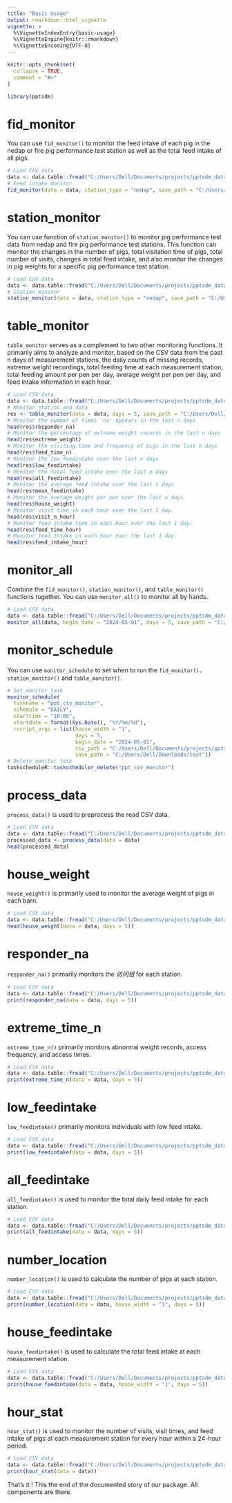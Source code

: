 ```yaml
---
title: "Basic Usage"
output: rmarkdown::html_vignette
vignette: >
  %\VignetteIndexEntry{basic-usage}
  %\VignetteEngine{knitr::rmarkdown}
  %\VignetteEncoding{UTF-8}
---
```


```r
knitr::opts_chunk$set(
  collapse = TRUE,
  comment = "#>"
)
```

```r
library(pptsdm)
```

<!-- WARNING - This vignette is generated by {fusen} from dev/station_pig_monitor.Rmd: do not edit by hand -->

```{=html}
<!-- 
Run this 'development' chunk

Store every call to library() that you need to run chunks line by line, as in a classical Rmd for analysis
-->
```

```{=html}
<!--
# Description of your package

This will fill the description of your package.
Fill and run the content of this chunk, before anything else. 

Note: when you will use other flat templates, this part will be in a separate file. Do not be surprised!
-->
```

# fid_monitor

You can use `fid_monitor()` to monitor the feed intake of each pig in the nedap or fire pig performance test station as well as the total feed intake of all pigs.


```r
# Load CSV data
data <- data.table::fread("C:/Users/Dell/Documents/projects/pptsdm_data/ppt_monitor_test_data.csv")
# Feed intake monitor
fid_monitor(data = data, station_type = "nedap", save_path = "C:/Users/Dell/Downloads/test")
```

```{=html}
<!-- 
This first section shows:

- the three parts necessary for a package: 'function', 'examples' and 'tests'.  
  + Note that the three following chunks have names accordingly.

-->
```

```{=html}
<!--
Here is an example on how to use the function.
This should be a reproducible and working example
-->
```

# station_monitor

You can use function of `station_monitor()` to monitor pig performance test data from nedap and fire pig performance test stations. This function can monitor the changes in the number of pigs, total visitation time of pigs, total number of visits, changes in total feed intake, and also monitor the changes in pig weights for a specific pig performance test station.


```r
# Load CSV data
data <- data.table::fread("C:/Users/Dell/Documents/projects/pptsdm_data/ppt_monitor_test_data.csv")
# Station monitor
station_monitor(data = data, station_type = "nedap", save_path = "C:/Users/Dell/Downloads/test")
```

# table_monitor

`table_monitor` serves as a complement to two other monitoring functions. It primarily aims to analyze and monitor, based on the CSV data from the past n days of measurement stations, the daily counts of missing records, extreme weight recordings, total feeding time at each measurement station, total feeding amount per pen per day, average weight per pen per day, and feed intake information in each hour.


```r
# Load CSV data
data <- data.table::fread("C:/Users/Dell/Documents/projects/pptsdm_data/ppt_monitor_test_data.csv")
# Monitor station and data
res <- table_monitor(data = data, days = 5, save_path = "C:/Users/Dell/Downloads/test")
# Monitor the number of times 'na' appears in the last n days
head(res$responder_na)
# Monitor the percentage of extreme weight records in the last n days
head(res$extreme_weight)
# Monitor the visiting time and frequency of pigs in the last n days
head(res$feed_time_n)
# Monitor the low feedintake over the last n days
head(res$low_feedintake)
# Monitor the total feed intake over the last n days
head(res$all_feedintake)
# Monitor the average feed intake over the last n days
head(res$mean_feedintake)
# Monitor the average weight per pen over the last n days
head(res$house_weight)
# Monitor visit time in each hour over the last 1 day.
head(res$visit_n_hour)
# Monitor feed intake time in each hour over the last 1 day.
head(res$feed_time_hour)
# Monitor feed intake in each hour over the last 1 day.
head(res$feed_intake_hour)
```

# monitor_all

Combine the `fid_monitor()`, `station_monitor()`, and `table_monitor()` functions together. You can use `monitor_all()` to monitor all by hands.

  

```r
# Load CSV data
data <- data.table::fread("C:/Users/Dell/Documents/projects/pptsdm_data/ppt_monitor_test_data.csv")
monitor_all(data, begin_date = "2024-05-01", days = 5, save_path = "C:/Users/Dell/Downloads/test")
```

  


# monitor_schedule

You can use `monitor_schedule` to set when to run the `fid_monitor()`、`station_monitor()` and `table_monitor()`.


```r
# Set monitor task
monitor_schedule(
  taskname = "ppt_csv_monitor",
  schedule = "DAILY",
  starttime = "10:05",
  startdate = format(Sys.Date(), "%Y/%m/%d"),
  rscript_args = list(house_width = "1", 
                      days = 5,
                      begin_date = "2024-05-01", 
                      csv_path = "C:/Users/Dell/Documents/projects/pptsdm_data",
                      save_path = "C:/Users/Dell/Downloads/test"))
# Delete monitor task
taskscheduleR::taskscheduler_delete("ppt_csv_monitor")
```

# process_data

`process_data()` is used to preprocess the read CSV data.

  

```r
# Load CSV data
data <- data.table::fread("C:/Users/Dell/Documents/projects/pptsdm_data/ppt_monitor_test_data.csv")
processed_data <- process_data(data = data)
head(processed_data)
```

  
  

# house_weight

`house_weight()` is primarily used to monitor the average weight of pigs in each barn.

  

```r
# Load CSV data
data <- data.table::fread("C:/Users/Dell/Documents/projects/pptsdm_data/ppt_monitor_test_data.csv")
head(house_weight(data = data, days = 5))
```

  

# responder_na

`responder_na()` primarily monitors the *访问组* for each station.

  

```r
# Load CSV data
data <- data.table::fread("C:/Users/Dell/Documents/projects/pptsdm_data/ppt_monitor_test_data.csv")
print(responder_na(data = data, days = 5))
```

  

# extreme_time_n

`extreme_time_n()` primarily monitors abnormal weight records, access frequency, and access times.

  

```r
# Load CSV data
data <- data.table::fread("C:/Users/Dell/Documents/projects/pptsdm_data/ppt_monitor_test_data.csv")
print(extreme_time_n(data = data, days = 5))
```

  
  

# low_feedintake

`low_feedintake()` primarily monitors individuals with low feed intake.

  

```r
# Load CSV data
data <- data.table::fread("C:/Users/Dell/Documents/projects/pptsdm_data/ppt_monitor_test_data.csv")
print(low_feedintake(data = data, days = 5))
```

  

# all_feedintake

`all_feedintake()` is used to monitor the total daily feed intake for each station.

  

```r
# Load CSV data
data <- data.table::fread("C:/Users/Dell/Documents/projects/pptsdm_data/ppt_monitor_test_data.csv")
print(all_feedintake(data = data, days = 5))
```

  

# number_location

`number_location()` is used to calculate the number of pigs at each station.

  

```r
# Load CSV data
data <- data.table::fread("C:/Users/Dell/Documents/projects/pptsdm_data/ppt_monitor_test_data.csv")
print(number_location(data = data, house_width = "1", days = 5))
```

  

# house_feedintake

`house_feedintake()` is used to calculate the total feed intake at each measurement station.

  

```r
# Load CSV data
data <- data.table::fread("C:/Users/Dell/Documents/projects/pptsdm_data/ppt_monitor_test_data.csv")
print(house_feedintake(data = data, house_width = "1", days = 5))
```

  
    

  

# hour_stat

`hour_stat()` is used to monitor the number of visits, visit times, and feed intake of pigs at each measurement station for every hour within a 24-hour period.

  

```r
# Load CSV data
data <- data.table::fread("C:/Users/Dell/Documents/projects/pptsdm_data/ppt_monitor_test_data.csv")
print(hour_stat(data = data))
```

  
  
That's it ! This the end of the documented story of our package. All components are there.





```{=html}
<!-- 
# Inflate your package

You're one inflate from paper to box.
Build your package from this very Rmd using `fusen::inflate()` 
-->
```

```{=html}
<!-- 
- Verify your `"DESCRIPTION"` file has been updated
- Verify your function is in `"R/"` directory
- Verify your test is in `"tests/testthat/"` directory
- Verify this Rmd appears in `"vignettes/"` directory 
-->
```

